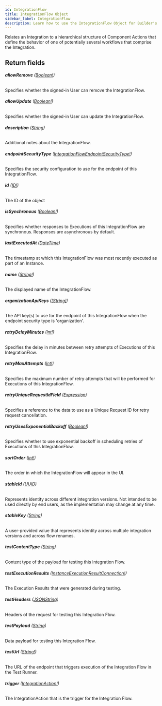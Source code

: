 ```yaml
---
id: IntegrationFlow
title: IntegrationFlow Object
sidebar_label: IntegrationFlow
description: Learn how to use the IntegrationFlow Object for Builder's API.
---
```


Relates an Integration to a hierarchical structure of Component Actions
that define the behavior of one of potentially several workflows that
comprise the Integration.

## Return fields

###### <b>allowRemove</b> ([Boolean!](/self-managed/composer/builder/api/schema/scalar/Boolean.mdx))

Specifies whether the signed-in User can remove the IntegrationFlow.

###### <b>allowUpdate</b> ([Boolean!](/self-managed/composer/builder/api/schema/scalar/Boolean.mdx))

Specifies whether the signed-in User can update the IntegrationFlow.

###### <b>description</b> ([String](/self-managed/composer/builder/api/schema/scalar/String.mdx))

Additional notes about the IntegrationFlow.

###### <b>endpointSecurityType</b> ([IntegrationFlowEndpointSecurityType!](/self-managed/composer/builder/api/schema/enum/IntegrationFlowEndpointSecurityType.mdx))

Specifies the security configuration to use for the endpoint of this IntegrationFlow.

###### <b>id</b> ([ID!](/self-managed/composer/builder/api/schema/scalar/ID.mdx))

The ID of the object

###### <b>isSynchronous</b> ([Boolean!](/self-managed/composer/builder/api/schema/scalar/Boolean.mdx))

Specifies whether responses to Executions of this IntegrationFlow are synchronous. Responses are asynchronous by default.

###### <b>lastExecutedAt</b> ([DateTime](/self-managed/composer/builder/api/schema/scalar/DateTime.mdx))

The timestamp at which this IntegrationFlow was most recently executed as part of an Instance.

###### <b>name</b> ([String!](/self-managed/composer/builder/api/schema/scalar/String.mdx))

The displayed name of the IntegrationFlow.

###### <b>organizationApiKeys</b> ([[String]](/self-managed/composer/builder/api/schema/scalar/String.mdx))

The API key(s) to use for the endpoint of this IntegrationFlow when the endpoint security type is 'organization'.

###### <b>retryDelayMinutes</b> ([Int!](/self-managed/composer/builder/api/schema/scalar/Int.mdx))

Specifies the delay in minutes between retry attempts of Executions of this IntegrationFlow.

###### <b>retryMaxAttempts</b> ([Int!](/self-managed/composer/builder/api/schema/scalar/Int.mdx))

Specifies the maximum number of retry attempts that will be performed for Executions of this IntegrationFlow.

###### <b>retryUniqueRequestIdField</b> ([Expression](/self-managed/composer/builder/api/schema/object/Expression.mdx))

Specifies a reference to the data to use as a Unique Request ID for retry request cancellation.

###### <b>retryUsesExponentialBackoff</b> ([Boolean!](/self-managed/composer/builder/api/schema/scalar/Boolean.mdx))

Specifies whether to use exponential backoff in scheduling retries of Executions of this IntegrationFlow.

###### <b>sortOrder</b> ([Int!](/self-managed/composer/builder/api/schema/scalar/Int.mdx))

The order in which the IntegrationFlow will appear in the UI.

###### <b>stableId</b> ([UUID](/self-managed/composer/builder/api/schema/scalar/UUID.mdx))

Represents identity across different integration versions. Not intended to be used directly by end users, as the implementation may change at any time.

###### <b>stableKey</b> ([String](/self-managed/composer/builder/api/schema/scalar/String.mdx))

A user-provided value that represents identity across multiple integration versions and across flow renames.

###### <b>testContentType</b> ([String](/self-managed/composer/builder/api/schema/scalar/String.mdx))

Content type of the payload for testing this Integration Flow.

###### <b>testExecutionResults</b> ([InstanceExecutionResultConnection!](/self-managed/composer/builder/api/schema/object/InstanceExecutionResultConnection.mdx))

The Execution Results that were generated during testing.

###### <b>testHeaders</b> ([JSONString](/self-managed/composer/builder/api/schema/scalar/JSONString.mdx))

Headers of the request for testing this Integration Flow.

###### <b>testPayload</b> ([String](/self-managed/composer/builder/api/schema/scalar/String.mdx))

Data payload for testing this Integration Flow.

###### <b>testUrl</b> ([String!](/self-managed/composer/builder/api/schema/scalar/String.mdx))

The URL of the endpoint that triggers execution of the Integration Flow in the Test Runner.

###### <b>trigger</b> ([IntegrationAction!](/self-managed/composer/builder/api/schema/object/IntegrationAction.mdx))

The IntegrationAction that is the trigger for the Integration Flow.
